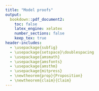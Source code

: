 ```yaml
---
title: "Model proofs"
output: 
  bookdown::pdf_document2:
    toc: false
    latex_engine: xelatex
    number_sections: false
    keep_tex: true
header-includes:
  - \usepackage{subfig}
  - \usepackage{setspace}\doublespacing
  - \usepackage{amsmath}
  - \usepackage{amsfonts}
  - \usepackage{amsthm}
  - \usepackage{mitpress}
  - \newtheorem{prop}{Proposition}
  - \newtheorem{claim}{Claim}
---
```


\begin{proof}[Proof of Proposition \ref{prop-couples-SGAM}]

By a change of variable, rewrite:

\[
\left( 
\begin{array}{c}
x_{1} \\ 
x_{2}%
\end{array}%
\right) \rightarrow \left( 
\begin{array}{c}
x_{1} \\ 
u%
\end{array}%
\right) \text{ where }u=\frac{ax_{1}+\left( 1-a\right) x_{2}}{\sqrt{%
a^{2}s^{2}+\left( 1-a\right) ^{2}S^{2}+2a\left( 1-a\right) \sigma }}=
\frac{ax_{1}+\left( 1-a\right) x_{2}}{\sigma_I}
\]
is the attractiveness rescaled to $\mathcal{N}(0, 1)$. Thus,
\[
\left( 
\begin{array}{c}
x_{1} \\ 
u
\end{array}
\right) = \left( 
\begin{array}{cc}
1 & 0 \\ 
a/\sigma_I & (1-a)/\sigma_I%
\end{array}%
\right) \left( 
\begin{array}{c}
x_{1} \\ 
x_{2}%
\end{array}%
\right). 
\]


Note that the means are still zero, but the covariance of $(x_1,u)$ is:

\begin{eqnarray*}
C\left( 
\begin{array}{c}
x_{1} \\ 
u
\end{array}
\right) &=&\left( 
\begin{array}{cc}
1 & 0 \\ 
a/\sigma_I & \left( 1-a\right)/\sigma_I%
\end{array}%
\right) \left( 
\begin{array}{cc}
s^{2} & \sigma \\ 
\sigma & S^{2}%
\end{array}%
\right) \left( 
\begin{array}{cc}
1 & a/\sigma_I \\ 
0 & \left( 1-a\right)/\sigma_I%
\end{array}%
\right) \\
&=&\left( 
\begin{array}{cc}
s^{2} &  \left( as^{2}+\sigma \left( 1-a\right) \right)/\sigma_I \\ 
\left( as^{2}+\sigma \left( 1-a\right) \right)/\sigma_I & 1%
\end{array}%
\right) \allowbreak 
\end{eqnarray*}


Under SGAM, individual $\left( 
\begin{array}{c}
x_{1} \\ 
u
\end{array} 
\right)$ is matched with $\left( 
\begin{array}{c}
y_{1} \\ 
v%
\end{array}%
\right)$ such that $u = v = t$.

The distribution of $t$ is 
$\mathcal{N}\left( 0,1\right)$. Therefore the vector $\left( 
\begin{array}{c}
x_{1} \\ 
y_{1} \\ 
t%
\end{array}%
\right)$ is normally distributed, with mean 0, and covariance
\[
\Sigma =\left( 
\begin{array}{ccc}
s^{2} & d^{2} & d \\ 
d^{2} & s^{2} & d \\ 
d & d & 1%
\end{array}%
\right) \allowbreak 
\]
where
\[
d=\frac{as^{2}+\left( 1-a\right) \sigma }{\sqrt{S^{2}\left( a-1\right)
^{2}+a^{2}s^{2}-2a\sigma \left( a-1\right) }} = 
\frac{as^{2}+\left( 1-a\right) \sigma }{\sigma_I}
\]

Finally, we are interested in 
\[
\left( 
\begin{array}{c}
x_{1} \\ 
x_{2} \\ 
y_{1} \\ 
y_{2}%
\end{array}%
\right) =\left( 
\begin{array}{ccc}
1 & 0 & 0 \\ 
-\frac{a}{1-a} & 0 & \frac{\sqrt{a^{2}s^{2}+\left( 1-a\right)
^{2}S^{2}+2a\left( 1-a\right) \sigma }}{1-a} \\ 
0 & 1 & 0 \\ 
0 & -\frac{a}{1-a} & \frac{\sqrt{a^{2}s^{2}+\left( 1-a\right)
^{2}S^{2}+2a\left( 1-a\right) \sigma }}{1-a}%
\end{array}%
\right) \left( 
\begin{array}{c}
x_{1} \\ 
y_{1} \\ 
t%
\end{array}%
\right) 
\]%
therefore again the means are 0 and 
\begin{eqnarray*}
\mathbb{C}\left( 
\begin{array}{c}
x_{1} \\ 
x_{2} \\ 
y_{1} \\ 
y_{2}%
\end{array}%
\right) &=&\left( 
\begin{array}{ccc}
1 & 0 & 0 \\ 
-\frac{a}{1-a} & 0 & \frac{\sqrt{a^{2}s^{2}+\left( 1-a\right)
^{2}S^{2}+2a\left( 1-a\right) \sigma }}{1-a} \\ 
0 & 1 & 0 \\ 
0 & -\frac{a}{1-a} & \frac{\sqrt{a^{2}s^{2}+\left( 1-a\right)
^{2}S^{2}+2a\left( 1-a\right) \sigma }}{1-a}%
\end{array}%
\right) \Sigma \left( 
\begin{array}{ccc}
1 & 0 & 0 \\ 
-\frac{a}{1-a} & 0 & \frac{\sqrt{a^{2}s^{2}+\left( 1-a\right)
^{2}S^{2}+2a\left( 1-a\right) \sigma }}{1-a} \\ 
0 & 1 & 0 \\ 
0 & -\frac{a}{1-a} & \frac{\sqrt{a^{2}s^{2}+\left( 1-a\right)
^{2}S^{2}+2a\left( 1-a\right) \sigma }}{1-a}%
\end{array}%
\right) ^{T} \\
&=&\allowbreak \left( 
\begin{array}{cccc}
s^{2} & \sigma & A^{2} & AC \\ 
\sigma & S^{2} & AC & C^{2} \\ 
A^{2} & AC & s^{2} & \sigma \\ 
AC & C^{2} & \sigma & S^{2}%
\end{array}%
\right) \allowbreak
\end{eqnarray*}%
where:%
\begin{eqnarray*}
A &=&\frac{as^{2}+\left( 1-a\right) \sigma }{\sqrt{a^{2}s^{2}+\left(
1-a\right) ^{2}S^{2}+2a\left( 1-a\right) \sigma }}\text{ \ and} \\
C &=&\frac{a\sigma +\left( 1-a\right) S^{2}}{\sqrt{a^{2}s^{2}+\left(
1-a\right) ^{2}S^{2}+2a\left( 1-a\right) \sigma }}.
\end{eqnarray*}



\end{proof}



\begin{proof}[Proof of Claim \ref{claim-E-children-RM}]


Under RM, the joint distribution of $\left( \frac{\tau }{2}\left(
x_{1}+y_{1}\right) +\varepsilon ,x_{2},y_{2}\right) $ is normal with mean $%
\left( 0,0,0\right) $ and covariance$\allowbreak $%
\[
C=\left( 
\begin{array}{lcr}
\frac{\tau ^{2}}{2}\left( s^{2}+\sigma \right) +1 & \frac{\tau }{2}\sigma  & 
\frac{\tau }{2}\sigma  \\ 
\frac{\tau }{2}\sigma  & S^{2} & 0 \\ 
\frac{\tau }{2}\sigma  & 0 & S^{2}%
\end{array}%
\right) 
\]%
Therefore%
\begin{eqnarray*}
\mathbb{E}\left[ \frac{\tau }{2}\left( x_{1}+y_{1}\right) +\varepsilon \mid
x_{2}=v,y_{2}=w\right]  &=&\left( 
\begin{array}{rr}
\frac{\tau }{2}\sigma  & \frac{\tau }{2}\sigma 
\end{array}%
\right) \left( 
\begin{array}{rr}
S^{2} & 0 \\ 
0 & S^{2}%
\end{array}%
\right) ^{-1}\left( 
\begin{array}{r}
v \\ 
w%
\end{array}%
\right)  \\
&=&\frac{\sigma \tau }{2S^{2}}\left( v+w\right) 
\end{eqnarray*}

In particular, if $\sigma =0$, this expectation is equal to 0.
\end{proof}


\begin{proof}[Proof of Claim \ref{claim-E-children-SGAM}]

From \eqref{cov-children-SGAM}, the joint distribution of $\left( \frac{\tau }{2}\left(
x_{1}+y_{1}\right) +\varepsilon ,x_{2},y_{2}\right) $ is normal with mean $%
\left( 0,0,0\right) $ and covariance$\allowbreak $%
\[
\Sigma =\left( 
\begin{array}{rrr}
\frac{1}{2}\tau ^{2}\left( A^{2}+s^{2}\right) +1 & \frac{\tau }{2}\left(
\sigma +AC\right)  & \frac{\tau }{2}\left( \sigma +AC\right)  \\ 
\frac{\tau }{2}\left( \sigma +AC\right)  & S^{2} & C^{2} \\ 
\frac{\tau }{2}\left( \sigma +AC\right)  & C^{2} & S^{2}%
\end{array}%
\right) 
\]%
Therefore
\begin{eqnarray}
\mathbb{E}\left[ \frac{\tau }{2}\left( x_{1}+y_{1}\right) +\varepsilon \mid
x_{2}=v,y_{2}=w\right]  &=&\left( 
\begin{array}{rr}
\frac{\tau }{2}\left( \sigma +AC\right)  & \frac{\tau }{2}\left( \sigma
+AC\right) 
\end{array}%
\right) \left( 
\begin{array}{rr}
S^{2} & C^{2} \\ 
C^{2} & S^{2}%
\end{array}%
\right) ^{-1}\left( 
\begin{array}{r}
v \\ 
w%
\end{array}%
\right)   \nonumber \\
&=&\frac{1}{2}\tau \frac{\sigma +AC}{C^{2}+S^{2}}\left( v+w\right) 
\label{P1}
\end{eqnarray}%
In particular, if $\sigma =0$, we have%
\begin{eqnarray*}
A &=&\frac{as^{2}}{\sqrt{a^{2}s^{2}+\left( 1-a\right) ^{2}S^{2}}}\textrm{ \ and%
} \\
C &=&\frac{\left( 1-a\right) S^{2}}{\sqrt{a^{2}s^{2}+\left( 1-a\right)
^{2}S^{2}}},
\end{eqnarray*}%
and (\ref{P1}) becomes 
\begin{eqnarray*}
\mathbb{E}\left[ \frac{\tau }{2}\left( x_{1}+y_{1}\right) +\varepsilon \mid
x_{2}=v,y_{2}=w\right]  &=&\frac{1}{2}\tau \frac{a\left( 1-a\right) s^{2}}{%
a^{2}s^{2}+2\left( 1-a\right) ^{2}S^{2}}\left( v+w\right)  \\
&=&\frac{1}{2}\tau \frac{a\left( 1-a\right) \lambda }{a^{2}\lambda +2\left(
1-a\right) ^{2}}\left( v+w\right) 
\end{eqnarray*}
where $\lambda =s^{2}/S^{2}$ is the ratio of genetic variance to wealth variance.
The coefficient $\frac{a\left( 1-a\right) \lambda }{a^{2}\lambda +2\left(
1-a\right) ^{2}}$ is increasing, then decreasing in $a$ and is 0 for $a =  0$ or $a = 1$.
\end{proof}



\begin{proof}[Proof of Claim \ref{claim-corr-children-RM}]

Under RM, the correlation matrix for children's characteristics is:%
\begin{eqnarray*}
\mathbb{C} &=&\left( 
\begin{array}{cc}
1 & 0 \\ 
0 & 1%
\end{array}%
\right) +\left( 
\begin{array}{cccc}
\frac{\tau }{2} & 0 & \frac{\tau }{2} & 0 \\ 
0 & \frac{\theta }{2} & 0 & \frac{\theta }{2}%
\end{array}%
\right) \allowbreak \left( 
\begin{array}{cccc}
s^{2} & \sigma & 0 & 0 \\ 
\sigma & S^{2} & 0 & 0 \\ 
0 & 0 & s^{2} & \sigma \\ 
0 & 0 & \sigma & S^{2}%
\end{array}%
\right) \allowbreak \left( 
\begin{array}{cc}
\frac{1}{2}\tau & 0 \\ 
0 & \frac{1}{2}\theta \\ 
\frac{1}{2}\tau & 0 \\ 
0 & \frac{1}{2}\theta%
\end{array}%
\right) \\
&=&\left( 
\begin{array}{cc}
\frac{1}{2}s^{2}\tau ^{2}+1 & \frac{1}{2}\theta \sigma \tau \\ 
\frac{1}{2}\theta \sigma \tau & \frac{1}{2}S^{2}\theta ^{2}+1%
\end{array}%
\right)
\end{eqnarray*}%
so that the correlation between characteristics for children is: 
\[
Corr\left( x_{1}^{\prime },x_{2}^{\prime }\right) =\frac{\frac{1}{2}\theta
\sigma \tau }{\sqrt{\frac{1}{2}\tau ^{2}s^{2}+1}\sqrt{\frac{1}{2}\theta
^{2}S^{2}+1}} 
\]

Note that $\sigma =0$ gives a zero correlation for children as well. 
Also, because $\theta < 1$ and $\tau < 1$, the correlation is less than the 
parents' correlation of $\sigma/sS$.

\end{proof}


\begin{proof}[Proof of Claim \ref{claim-corr-children-SGAM}]

Again applying \eqref{cov-children-SGAM}, under SGAM, the correlation between 
children's traits is:
\[
Corr\left( x_{1}^{\prime },x_{2}^{\prime }\right) =\frac{\frac{1}{2}\theta
\tau \left( \sigma +AC\right) }{\sqrt{\frac{1}{2}\tau ^{2}\left(
A^{2}+s^{2}\right) +1}\sqrt{\frac{1}{2}\theta ^{2}\left( C^{2}+S^{2}\right)
+1}} 
\]
This is positive if $\sigma = 0$ so long as $AC > 0$ i.e. $0 < a < 1$, and
linear in $\theta$.

\end{proof}


\begin{proof}[Proof of Proposition \ref{prop-asymptotics-RM}]

The fixed point condition on the covariance matrix is
\[
\left( 
\begin{array}{cc}
s^{2} & \sigma  \\ 
\sigma  & S^{2}%
\end{array}%
\right) =\left( 
\begin{array}{cc}
\frac{1}{2}s^{2}\tau ^{2}+1 & \frac{1}{2}\theta \sigma \tau  \\ 
\frac{1}{2}\theta \sigma \tau  & \frac{1}{2}S^{2}\theta ^{2}+1%
\end{array}%
\right) 
\]
which gives
\[
s^{2}=\frac{2}{2-\tau ^{2}},S^{2}=\frac{2}{2-\theta ^{2}},\sigma =0.
\]

The asymptotic conditional expectation of children's genetics given parental SES is:

\[
\mathbb{E}\left[ \frac{\tau }{2}\left( x_{1}+y_{1}\right) +\varepsilon \mid
x_{2}=v,y_{2}=w\right] =0
\]%

since the traits $x_1,x_2,y_1,y_2$ are uncorrelated.

\end{proof}


\begin{proof}[Proof of Proposition \ref{prop-asymptotics-SGAM}]
Start by characterizing the invariant distribution. This must satisfy:%
\[
\left( 
\begin{array}{cc}
\bar{s}^{2} & \bar{\sigma} \\ 
\bar{\sigma} & \bar{S}^{2}%
\end{array}%
\right) =\left( 
\begin{array}{cc}
\frac{1}{2}\tau ^{2}\left( \bar{A}^{2}+\bar{s}^{2}\right) +1 & \frac{1}{2}%
\theta \tau \left( \bar{\sigma}+\bar{A}\bar{C}\right)  \\ 
\frac{1}{2}\theta \tau \left( \bar{\sigma}+\bar{A}\bar{C}\right)  & \frac{1}{%
2}\theta ^{2}\left( \bar{C}^{2}+\bar{S}^{2}\right) +1%
\end{array}%
\right) \allowbreak 
\]%
where%
\begin{eqnarray*}
\bar{A} &=&\frac{a\bar{s}^{2}+\left( 1-a\right) \bar{\sigma}}{\sqrt{a^{2}%
\bar{s}^{2}+\left( 1-a\right) ^{2}\bar{S}^{2}+2a\left( 1-a\right) \bar{\sigma%
}}}\textrm{ \ and} \\
\bar{C} &=&\frac{a\bar{\sigma}+\left( 1-a\right) \bar{S}^{2}}{\sqrt{a^{2}%
\bar{s}^{2}+\left( 1-a\right) ^{2}\bar{S}^{2}+2a\left( 1-a\right) \bar{\sigma%
}}},
\end{eqnarray*}%
Therefore%
\begin{eqnarray}
\bar{s}^{2} &=&\frac{1}{2}\tau ^{2}\left( \frac{\left( a\bar{s}^{2}+\left(
1-a\right) \bar{\sigma}\right) ^{2}}{a^{2}\bar{s}^{2}+\left( 1-a\right) ^{2}%
\bar{S}^{2}+2a\left( 1-a\right) \bar{\sigma}}+\bar{s}^{2}\right) +1 
\nonumber \\
\bar{S}^{2} &=&\frac{1}{2}\theta ^{2}\left( \frac{\left( a\bar{\sigma}%
+\left( 1-a\right) \bar{S}^{2}\right) ^{2}}{a^{2}\bar{s}^{2}+\left(
1-a\right) ^{2}\bar{S}^{2}+2a\left( 1-a\right) \bar{\sigma}}+\bar{S}%
^{2}\right) +1  \label{FP} \\
\left( 1-\frac{1}{2}\theta \tau \right) \bar{\sigma} &=&\frac{1}{2}\theta
\tau \frac{\left( a\bar{\sigma}+\left( 1-a\right) \bar{S}^{2}\right) \left( a%
\bar{s}^{2}+\left( 1-a\right) \bar{\sigma}\right) }{a^{2}\bar{s}^{2}+\left(
1-a\right) ^{2}\bar{S}^{2}+2a\left( 1-a\right) \bar{\sigma}}  \nonumber
\end{eqnarray}%
Define%
\[
\lambda =\bar{s}^{2}/\bar{S}^{2}\textrm{ and }\mu =\bar{\sigma}/\bar{S}^{2}
\]%
The last equation gives%
\[
\left( 1-\frac{1}{2}\theta \tau \right) \mu =\frac{1}{2}\theta \tau \frac{%
\left( a\mu +\left( 1-a\right) \right) \left( a\lambda +\left( 1-a\right)
\mu \right) }{a^{2}\lambda +\left( 1-a\right) ^{2}+2a\left( 1-a\right) \mu }
\]%
which is linear in $\lambda $; therefore%
\begin{equation}
\lambda =\frac{\mu \left( \frac{1}{2}\theta \tau -1\right) \left( \left(
a-1\right) ^{2}-2a\mu \left( a-1\right) \right) -\frac{1}{2}\theta \tau \mu
\left( a-1\right) \left( -a+a\mu +1\right) }{a^{2}\mu \left( 1-\frac{1}{2}%
\theta \tau \right) -\frac{1}{2}a\theta \tau \left( 1-a+a\mu \right) }
\label{Lamb}
\end{equation}

The first two give:%
\begin{align*}
& 1-\frac{1}{2}\theta ^{2}\left( \frac{\left( a\mu +\left( 1-a\right) \right)
^{2}}{a^{2}\bar{s}^{2}+\left( 1-a\right) ^{2}\bar{S}^{2}+2a\left( 1-a\right) 
\bar{\sigma}}+1\right) \\
= & \lambda -\frac{1}{2}\tau ^{2}\left( \frac{\left(
a\lambda +\left( 1-a\right) \mu \right) ^{2}}{a^{2}\bar{s}^{2}+\left(
1-a\right) ^{2}\bar{S}^{2}+2a\left( 1-a\right) \bar{\sigma}}+\lambda \right) 
\end{align*}

where $\lambda $ is given by (\ref{Lamb}). This is equivalent to $F(\mu) =0$, 
where 

\begin{align*}
F\left( \mu \right) =& \lambda - \frac{1}{2}\tau ^{2}\left( \frac{\left(
a\lambda +\left( 1-a\right) \mu \right) ^{2}}{a^{2}\lambda +\left(
1-a\right) ^{2}+2a\left( 1-a\right) \mu }+\lambda \right) - \\
& \left( 1-\frac{1}{%
2}\theta ^{2}\left( \frac{\left( a\mu +\left( 1-a\right) \right) ^{2}}{%
a^{2}\lambda +\left( 1-a\right) ^{2}+2a\left( 1-a\right) \mu }+1\right)
\right)
\end{align*}

This equation is quadratic in $\mu $; thus it has two closed form solutions,
of which one, denoted $\phi \left( a,\theta ,\tau \right) $, is positive.
Then
\begin{align*}
\lambda =& \psi \left( a,\theta ,\tau \right) \\
 =& \frac{\phi \left( a,\theta
,\tau \right) \left( \frac{1}{2}\theta \tau -1\right) \left( \left(
a-1\right) ^{2}-2a\phi \left( a,\theta ,\tau \right) \left( a-1\right)
\right) -\frac{1}{2}\theta \tau \phi \left( a,\theta ,\tau \right) \left(
a-1\right) \left( -a+a\phi \left( a,\theta ,\tau \right) +1\right) }{%
a^{2}\phi \left( a,\theta ,\tau \right) \left( 1-\frac{1}{2}\theta \tau
\right) -\frac{1}{2}a\theta \tau \left( 1-a+a\phi \left( a,\theta ,\tau
\right) \right) } 
\end{align*}

Finally, the second equation in (\ref{FP}) gives
\[
1=\frac{1}{2}\theta ^{2}\left( \frac{\left( a\phi \left( a,\theta ,\tau
\right) +\left( 1-a\right) \right) ^{2}}{a^{2}\psi \left( a,\theta ,\tau
\right) +\left( 1-a\right) ^{2}+2a\left( 1-a\right) \phi \left( a,\theta
,\tau \right) }+1\right) +\frac{1}{\bar{S}^{2}}
\]%
which gives $\bar{S}^{2}$, then $\bar{s}^{2}$ and $\bar{\sigma}$ follow.
\end{proof}


\begin{proof}[Proof of Proposition \ref{prop-non-normal}]
The correlation is signed by the covariance. Write $C$ for the set of couples
in the parents' generation with typical member $c = (x,y)$. Without loss of generality
let $x_1 \ge y_1$. Then, since the iso-attractiveness curves defined by 
$f$ are downward-sloping, $x_2 \le y_2$.

Since $Ex = Ey = 0$, the covariance among the parents' generation is

\[
\int_C (x_1x_2 + y_1y_2)/2 \ dc
\]

Write

\begin{align*}
x^\prime_1 =& \tau x^*_1 + \varepsilon & \textrm{where } x^*_1 =& (x_1+y_1)/2  \\
x^\prime_2 =& \theta x^*_2 + \eta & \textrm{where } x^*_2 =& (x_2+y_2)/2  
\end{align*}

and write the children's covariance as
\[
Cov(x^\prime_1, x^\prime_2) = Cov(\tau x^*_1, \theta x^*_2) + Cov(\tau x^*_1, \eta) + 
  Cov(\varepsilon, \theta x^*_2) + Cov(\varepsilon, \eta).
\]
By independence of the shocks, the last 3 terms are zero. So we need to
show that
\[
Cov(\tau x^*_1, \theta x^*_2) = \tau^2\theta^2 Cov(x^*_1, x^*_2) > 0
\]

Write
\[
Cov(x^*_1, x^*_2) = \int_C x^*_1 x^*_2 \ dc
\]
using that $Ex^*_1 = Ex^*_2 = 0$. 

Take a typical parent, and write
\begin{align*}
x_1x_2 = (x^*_1 - \Delta_1)(x^*_2 - \Delta_2) \\
y_1y_2 = (x^*_1 + \Delta_1)(x^*_2 + \Delta_2)
\end{align*}
where 
\[
\Delta_1 = (x_1 - y_1)/2;\ \Delta_2 = (x_2 - y_2)/2.
\]
By assumption $\Delta_1 \ge 0$ and $\Delta_2 \le 0$. Furthermore, if $a \in (0,1)$, then
for a set of positive measure, $\Delta_1 > 0$ and $\Delta_2 < 0$, by our assumption 
that not all matching couples are identical.

Taking the average of the parents gives
\[
(x_1x_2 + y_1y_2)/2 = x^*_1x^*_2 + \Delta_1\Delta_2
\]
and if $a \in (0,1)$, this is strictly less than $x^*_1x^*_2$ for a set of 
positive measure. Plugging this into the integral gives

\[
Cov(x_1,x_2) \le Cov(x^*_1, x^*_2) = \int_C x^*_1 x^*_2 \ dc
\]
with strict inequality if $a \in (0,1)$. Since the parental covariance was 0
by assumption, this completes the proof.

\end{proof}

